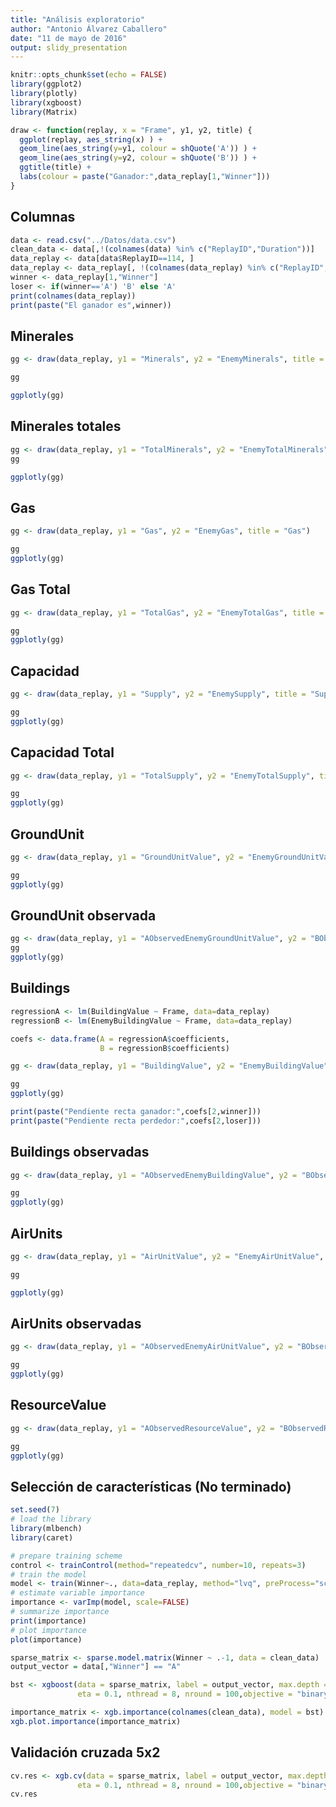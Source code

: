 ```yaml
---
title: "Análisis exploratorio"
author: "Antonio Álvarez Caballero"
date: "11 de mayo de 2016"
output: slidy_presentation
---
```


```r
knitr::opts_chunk$set(echo = FALSE)
library(ggplot2)
library(plotly)
library(xgboost)
library(Matrix)
```

```r
draw <- function(replay, x = "Frame", y1, y2, title) {
  ggplot(replay, aes_string(x) ) +
  geom_line(aes_string(y=y1, colour = shQuote('A')) ) +
  geom_line(aes_string(y=y2, colour = shQuote('B')) ) +
  ggtitle(title) +
  labs(colour = paste("Ganador:",data_replay[1,"Winner"]))
}
```



## Columnas

```r
data <- read.csv("../Datos/data.csv")
clean_data <- data[,!(colnames(data) %in% c("ReplayID","Duration"))]
data_replay <- data[data$ReplayID==114, ]
data_replay <- data_replay[, !(colnames(data_replay) %in% c("ReplayID","Duration"))]
winner <- data_replay[1,"Winner"]
loser <- if(winner=='A') 'B' else 'A'
print(colnames(data_replay))
print(paste("El ganador es",winner))
```



## Minerales

```r
gg <- draw(data_replay, y1 = "Minerals", y2 = "EnemyMinerals", title = "Minerals")

gg

ggplotly(gg)

```

## Minerales totales

```r
gg <- draw(data_replay, y1 = "TotalMinerals", y2 = "EnemyTotalMinerals", title = "Total Minerals")
gg

ggplotly(gg)
```

## Gas

```r
gg <- draw(data_replay, y1 = "Gas", y2 = "EnemyGas", title = "Gas")

gg
ggplotly(gg)
```

## Gas Total

```r
gg <- draw(data_replay, y1 = "TotalGas", y2 = "EnemyTotalGas", title = "Total Gas")

gg
ggplotly(gg)
```

## Capacidad

```r
gg <- draw(data_replay, y1 = "Supply", y2 = "EnemySupply", title = "Supply")

gg
ggplotly(gg)
```

## Capacidad Total

```r
gg <- draw(data_replay, y1 = "TotalSupply", y2 = "EnemyTotalSupply", title = "Total Supply")

gg
ggplotly(gg)
```


## GroundUnit

```r
gg <- draw(data_replay, y1 = "GroundUnitValue", y2 = "EnemyGroundUnitValue", title = "Ground Unit Values")

gg
ggplotly(gg)
```

## GroundUnit observada

```r
gg <- draw(data_replay, y1 = "AObservedEnemyGroundUnitValue", y2 = "BObservedEnemyGroundUnitValue", title = "Observed Ground Unit Values")
gg
ggplotly(gg)
```


## Buildings

```r

regressionA <- lm(BuildingValue ~ Frame, data=data_replay)
regressionB <- lm(EnemyBuildingValue ~ Frame, data=data_replay)

coefs <- data.frame(A = regressionA$coefficients,
                    B = regressionB$coefficients)

gg <- draw(data_replay, y1 = "BuildingValue", y2 = "EnemyBuildingValue", title = "Building Values")

gg
ggplotly(gg)

print(paste("Pendiente recta ganador:",coefs[2,winner]))
print(paste("Pendiente recta perdedor:",coefs[2,loser]))


```

## Buildings observadas

```r
gg <- draw(data_replay, y1 = "AObservedEnemyBuildingValue", y2 = "BObservedEnemyBuildingValue", title = "Observed Building Values")

gg
ggplotly(gg)
```

## AirUnits

```r
gg <- draw(data_replay, y1 = "AirUnitValue", y2 = "EnemyAirUnitValue", title = "Air Unit Values")

gg

ggplotly(gg)
```

## AirUnits observadas

```r
gg <- draw(data_replay, y1 = "AObservedEnemyAirUnitValue", y2 = "BObservedEnemyAirUnitValue", title = "Observed Air Unit Values")

gg
ggplotly(gg)
```

## ResourceValue

```r
gg <- draw(data_replay, y1 = "AObservedResourceValue", y2 = "BObservedResourceValue", title = "Observed Resource Values")

gg
ggplotly(gg)
```

## Selección de características (No terminado)

```r
set.seed(7)
# load the library
library(mlbench)
library(caret)

# prepare training scheme
control <- trainControl(method="repeatedcv", number=10, repeats=3)
# train the model
model <- train(Winner~., data=data_replay, method="lvq", preProcess="scale", trControl=control)
# estimate variable importance
importance <- varImp(model, scale=FALSE)
# summarize importance
print(importance)
# plot importance
plot(importance)
```

```r
sparse_matrix <- sparse.model.matrix(Winner ~ .-1, data = clean_data)
output_vector = data[,"Winner"] == "A"

bst <- xgboost(data = sparse_matrix, label = output_vector, max.depth = 48,
               eta = 0.1, nthread = 8, nround = 100,objective = "binary:logistic")

importance_matrix <- xgb.importance(colnames(clean_data), model = bst)
xgb.plot.importance(importance_matrix)
```


## Validación cruzada 5x2

```r
cv.res <- xgb.cv(data = sparse_matrix, label = output_vector, max.depth = 48,
               eta = 0.1, nthread = 8, nround = 100,objective = "binary:logistic", nfold = 5)
cv.res
```


